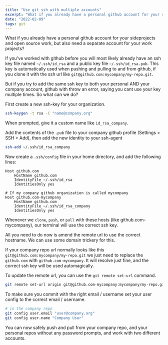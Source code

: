 ```yaml
---
title: "Use git ssh with multiple accounts"
excerpt: "What if you already have a personal github account for your sideprojects and open source work, but also need a separate account for your work projects?"
date: "2022-02-09"
tags: git
---
```


What if you already have a personal github account for your sideprojects and open source work, but also need a separate account for your work projects?

If you've worked with github before you will most likely already have an ssh key file named `~/.ssh/id_rsa` and a public key file `~/.ssh/id_rsa.pub`. This key is automatically used when pushing and pulling to and from github, if you clone it with the ssh url like `git@github.com:mycompany/my-repo.git`.

But if you try to add the same ssh key to both your personal AND your company account, github with throw an error, saying you cant use your key multiple times. So what can we do?

First create a new ssh-key for your organization.

```bash
ssh-keygen -t rsa -C "name@company.org"
```

When prompted, give it a custom name like `id_rsa_company`.

Add the contents of the `.pub` file to your company github profile (Settings > SSH > Add), then add the new identity to your ssh-agent

```bash
ssh-add ~/.ssh/id_rsa_company
```

Now create a `.ssh/config` file in your home directory, and add the following lines:

```
Host github.com
    HostName github.com
    IdentityFile ~/.ssh/id_rsa
    IdentitiesOnly yes

# If my company github organization is called mycompany
Host github.com-mycompany
    HostName github.com
    IdentityFile ~/.ssh/id_rsa_company
    IdentitiesOnly yes
```

Whenever we `clone`, `push`, or `pull` with these hosts (like github.com-mycompany), our terminal will use the correct ssh key.

All you need to do now is amend the remote url to use the correct hostname. We can use some domain trickery for this.

If your company repo url normally looks like this `git@github.com:mycompany/my-repo.git` we just need to replace the `github.com` with `github.com-mycompany`. It will resolve just fine, and the correct ssh key will be used automagically.

To update the remote url, you can use the `git remote set-url` command.

```bash
git remote set-url origin git@github.com-mycompany:mycompany/my-repo.git
```

To make sure you commit with the right email / username set your user config to the correct email / username.

```bash
# in the company repo
git config user.email "user@company.org"
git config user.name "Company User"
```

You can now safely push and pull from your company repo, and your personal repos without any password prompts, and work with two different accounts.
